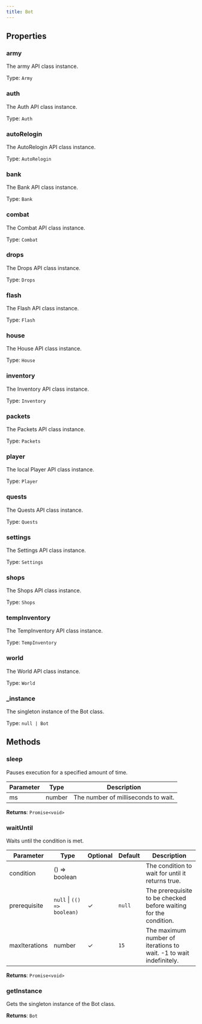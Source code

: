 ```yaml
---
title: Bot
---
```



## Properties
### army


The army API class instance.


Type: `Army`


### auth


The Auth API class instance.


Type: `Auth`


### autoRelogin


The AutoRelogin API class instance.


Type: `AutoRelogin`


### bank


The Bank API class instance.


Type: `Bank`


### combat


The Combat API class instance.


Type: `Combat`


### drops


The Drops API class instance.


Type: `Drops`


### flash


The Flash API class instance.


Type: `Flash`


### house


The House API class instance.


Type: `House`


### inventory


The Inventory API class instance.


Type: `Inventory`


### packets


The Packets API class instance.


Type: `Packets`


### player


The local Player API class instance.


Type: `Player`


### quests


The Quests API class instance.


Type: `Quests`


### settings


The Settings API class instance.


Type: `Settings`


### shops


The Shops API class instance.


Type: `Shops`


### tempInventory


The TempInventory API class instance.


Type: `TempInventory`


### world


The World API class instance.


Type: `World`


### _instance


The singleton instance of the Bot class.


Type: `null | Bot`


## Methods

### sleep

Pauses execution for a specified amount of time.

| Parameter | Type | Description |
|-----------|------|-------------|
| ms | number | The number of milliseconds to wait. |


**Returns**: `Promise<void>`

### waitUntil

Waits until the condition is met.

| Parameter | Type | Optional | Default | Description |
|-----------|------|----------|---------|-------------|
| condition | () => boolean |  |  | The condition to wait for until it returns true. |
| prerequisite | `null` \| `(() => boolean)` | ✓ | `null` | The prerequisite to be checked before waiting for the condition. |
| maxIterations | number | ✓ | `15` | The maximum number of iterations to wait. -1 to wait indefinitely. |


**Returns**: `Promise<void>`

### getInstance <Badge text="static" />

Gets the singleton instance of the Bot class.

**Returns**: `Bot`
